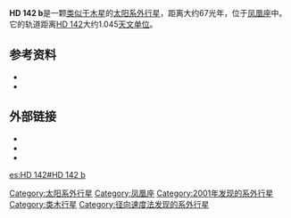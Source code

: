 {{Planetbox begin
| name=HD 142 b
}}
{{Planetbox star
| star = [[HD_142|HD 142]]
| constell = [[凤凰座|凤凰座]] 
| RA = {{RA|00|06|19.1755}}
| DEC = {{DEC|–49|04|30.688}}
| dist_ly = 67.18 
| dist_pc = 20.6
| class = G1IV 
}}
{{Planetbox orbit
| semimajor=1.045±0.061
| semimajor_gigameter = 156.3
| periastron = 0.777
| periastron_gigameter = 116.2
| apastron = 1.313
| apastron_gigameter = 196.4
| eccentricity=0.26±0.18
| period=350.3±3.6
| period_year = 0.9591
| period_megasecond = 30.27
| ang_dist=48
| arg_peri=303
| t_peri=2,451,963<br />±43
| semi-amp=32.9±4.7
}}
{{Planetbox character
| minimum_mass=1.31±0.18
}}
{{Planetbox discovery
| discovery_date=2001年10月15日
| discovery_method=[[多普勒光谱学|多普勒光谱学]]
| discovery_site={{flag|United States}}
| discoverers=[[克里斯·廷尼|克里斯·廷尼]]等人
| discovery_status=已出版
}}
{{Planetbox end}}

'''HD 142 b'''是一颗[[类木行星|类似于木星]]的[[太阳系外行星|太阳系外行星]]，距离大约67光年，位于[[凤凰座|凤凰座]]中。它的轨道距离[[HD_142|HD 142]]大约1.045[[天文单位|天文单位]]。

== 参考资料 ==
* {{cite journal | url=http://www.iop.org/EJ/article/0004-637X/571/1/528/55113.html | author=Tinney | title=Two Extrasolar Planets from the Anglo-Australian Planet Search | journal=The [[Astrophysical_Journal|Astrophysical Journal]] | volume=571 | issue=1 | year=2002 | pages=528–531 | doi=10.1086/339916 | last2=Butler | first2=R. Paul | last3=Marcy | first3=Geoffrey W. | last4=Jones | first4=Hugh R. A. | last5=Penny | first5=Alan J. | last6=McCarthy | first6=Chris | last7=Carter | first7=Brad D. | bibcode=2002ApJ...571..528T | arxiv=astro-ph/0111255 | display-authors=1 | access-date=2012-02-17 | archive-date=2012-03-28 | archive-url=https://www.webcitation.org/66VDykw8V?url=http://iopscience.iop.org/0004-637X/571/1/528/fulltext/ | dead-url=no }}
* {{cite journal | url=http://www.iop.org/EJ/article/0004-637X/646/1/505/64046.html | author=Butler | title=Catalog of Nearby Exoplanets | journal=The [[Astrophysical_Journal|Astrophysical Journal]] | volume=646 | issue=1 | pages=505–522 | year=2006 | doi=10.1086/504701 | last2=Wright | first2=J. T. | last3=Marcy | first3=G. W. | last4=Fischer | first4=D. A. | last5=Vogt | first5=S. S. | last6=Tinney | first6=C. G. | last7=Jones | first7=H. R. A. | last8=Carter | first8=B. D. | last9=Johnson | first9=J. A. | bibcode=2006ApJ...646..505B | arxiv=astro-ph/0607493 | display-authors=1 | access-date=2012-02-17 | archive-date=2009-05-02 | archive-url=https://www.webcitation.org/5gTrfcenD?url=http://www.iop.org/EJ/article/0004-637X/646/1/505/64046.html | dead-url=no }}

== 外部链接 ==
* {{cite web | url=http://www.extrasolar.net/planettour.asp?StarCatId=&PlanetId=181 | title=HD 142 b | work=Extrasolar Visions | deadurl=yes | archiveurl=https://web.archive.org/web/20110605070601/http://www.extrasolar.net/planettour.asp?StarCatId=&PlanetId=181 | archivedate=2011-06-05 | accessdate=2012-02-17 }}
* {{cite web | url=http://exoplanet.eu/planet.php?p1=HD+142&p2=b | title=HD 142 b | work=The Extrasolar Planets Encyclopaedia | accessdate=2012-02-17 | archive-date=2012-06-02 | archive-url=https://web.archive.org/web/20120602015331/http://exoplanet.eu/planet.php?p1=HD+142&p2=b | dead-url=no }}
* {{cite web | url=http://planetquest.jpl.nasa.gov/atlas/atlas_profile.cfm?Star=121 | title=HD 142 b | work=Planetquest new worlds atlas | deadurl=yes | archiveurl=https://web.archive.org/web/20100528060624/http://planetquest.jpl.nasa.gov/atlas/atlas_profile.cfm?Star=121 | archivedate=2010-05-28 | accessdate=2012-02-17 }}
{{Sky|00|06|19.1755|-|49|04|30.688|67.18}}

[[Category:太阳系外行星|Category:太阳系外行星]]
[[Category:凤凰座|Category:凤凰座]]
[[Category:2001年发现的系外行星|Category:2001年发现的系外行星]]
[[Category:类木行星|Category:类木行星]]
[[Category:径向速度法发现的系外行星|Category:径向速度法发现的系外行星]]


[[es:HD_142#HD_142_b|es:HD 142#HD 142 b]]